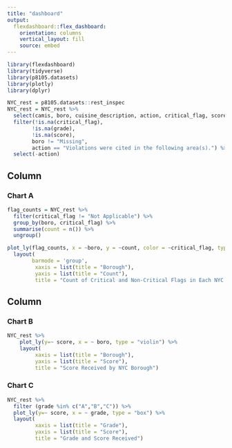```yaml
---
title: "dashboard"
output: 
  flexdashboard::flex_dashboard:
    orientation: columns
    vertical_layout: fill
    source: embed
---
```


```r
library(flexdashboard)
library(tidyverse)
library(p8105.datasets)
library(plotly)
library(dplyr)
```

```r
NYC_rest = p8105.datasets::rest_inspec
NYC_rest = NYC_rest %>% 
  select(camis, boro, cuisine_description, action, critical_flag, score, grade) %>% 
  filter(!is.na(critical_flag),
        !is.na(grade),
        !is.na(score),
        boro != "Missing",
        action == "Violations were cited in the following area(s).") %>% 
  select(-action)
```

Column {data-width=650}
-----------------------------------------------------------------------

### Chart A

```r
flag_counts = NYC_rest %>%
  filter(critical_flag != "Not Applicable") %>% 
  group_by(boro, critical_flag) %>%
  summarise(count = n()) %>%
  ungroup()

plot_ly(flag_counts, x = ~boro, y = ~count, color = ~critical_flag, type = 'bar') %>%
  layout(
        barmode = 'group',
         xaxis = list(title = "Borough"),
         yaxis = list(title = "Count"),
         title = "Count of Critical and Non-Critical Flags in Each NYC Borough")
```

Column {data-width=350}
-----------------------------------------------------------------------

### Chart B

```r
NYC_rest %>% 
    plot_ly(y=~ score, x = ~ boro, type = "violin") %>% 
    layout(
         xaxis = list(title = "Borough"),
         yaxis = list(title = "Score"),
         title = "Score Received by NYC Borough")


```

### Chart C

```r
NYC_rest %>% 
  filter (grade %in% c("A","B","C")) %>% 
  plot_ly(y=~ score, x = ~ grade, type = "box") %>% 
  layout(
         xaxis = list(title = "Grade"),
         yaxis = list(title = "Score"),
         title = "Grade and Score Received")
```

